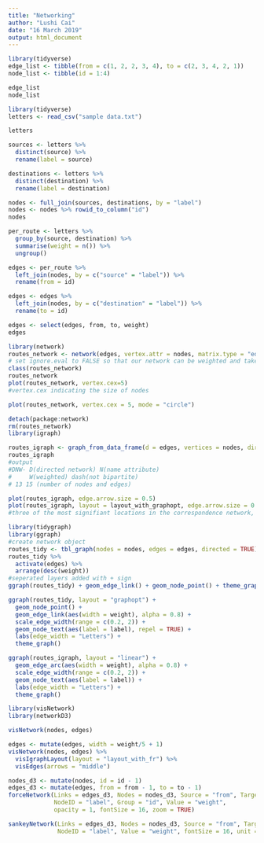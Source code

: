 ---
title: "Networking"
author: "Lushi Cai"
date: "16 March 2019"
output: html_document
---

```{R}
library(tidyverse)
edge_list <- tibble(from = c(1, 2, 2, 3, 4), to = c(2, 3, 4, 2, 1))
node_list <- tibble(id = 1:4)

edge_list
node_list
```

```{R}
library(tidyverse)
letters <- read_csv("sample data.txt")

letters
```

```{r}
sources <- letters %>%
  distinct(source) %>%
  rename(label = source)

destinations <- letters %>%
  distinct(destination) %>%
  rename(label = destination)

nodes <- full_join(sources, destinations, by = "label")
nodes <- nodes %>% rowid_to_column("id")
nodes
```

```{r}
per_route <- letters %>%  
  group_by(source, destination) %>%
  summarise(weight = n()) %>%
  ungroup()

edges <- per_route %>% 
  left_join(nodes, by = c("source" = "label")) %>% 
  rename(from = id)

edges <- edges %>% 
  left_join(nodes, by = c("destination" = "label")) %>% 
  rename(to = id)

edges <- select(edges, from, to, weight)
edges
```

```{R}
library(network)
routes_network <- network(edges, vertex.attr = nodes, matrix.type = "edgelist", ignore.eval = FALSE)
# set ignore.eval to FALSE so that our network can be weighted and take into account the number of letters along each route.
class(routes_network)
routes_network
plot(routes_network, vertex.cex=5)
#vertex.cex indicating the size of nodes
```
```{R}
plot(routes_network, vertex.cex = 5, mode = "circle")
```
```{R}
detach(package:network)
rm(routes_network)
library(igraph)
```
```{R}
routes_igraph <- graph_from_data_frame(d = edges, vertices = nodes, directed = TRUE)
routes_igraph
#output
#DNW- D(directed network) N(name attribute) 
#     W(weighted) dash(not bipartite)
# 13 15 (number of nodes and edges)
```
```{R}
plot(routes_igraph, edge.arrow.size = 0.5)
plot(routes_igraph, layout = layout_with_graphopt, edge.arrow.size = 0.5)
#three of the most signifiant locations in the correspondence network, spreading them out further.
```
```{R}
library(tidygraph)
library(ggraph)
#create network object
routes_tidy <- tbl_graph(nodes = nodes, edges = edges, directed = TRUE)
routes_tidy %>% 
  activate(edges) %>% 
  arrange(desc(weight))
#seperated layers added with + sign
ggraph(routes_tidy) + geom_edge_link() + geom_node_point() + theme_graph()
```
```{r}
ggraph(routes_tidy, layout = "graphopt") + 
  geom_node_point() +
  geom_edge_link(aes(width = weight), alpha = 0.8) + 
  scale_edge_width(range = c(0.2, 2)) +
  geom_node_text(aes(label = label), repel = TRUE) +
  labs(edge_width = "Letters") +
  theme_graph()
```
```{r}
ggraph(routes_igraph, layout = "linear") + 
  geom_edge_arc(aes(width = weight), alpha = 0.8) + 
  scale_edge_width(range = c(0.2, 2)) +
  geom_node_text(aes(label = label)) +
  labs(edge_width = "Letters") +
  theme_graph()
```
```{r}
library(visNetwork)
library(networkD3)

visNetwork(nodes, edges)

```
```{R}
edges <- mutate(edges, width = weight/5 + 1)
visNetwork(nodes, edges) %>% 
  visIgraphLayout(layout = "layout_with_fr") %>% 
  visEdges(arrows = "middle")
```
```{R}
nodes_d3 <- mutate(nodes, id = id - 1)
edges_d3 <- mutate(edges, from = from - 1, to = to - 1)
forceNetwork(Links = edges_d3, Nodes = nodes_d3, Source = "from", Target = "to", 
             NodeID = "label", Group = "id", Value = "weight", 
             opacity = 1, fontSize = 16, zoom = TRUE)
```
```{R}
sankeyNetwork(Links = edges_d3, Nodes = nodes_d3, Source = "from", Target = "to", 
              NodeID = "label", Value = "weight", fontSize = 16, unit = "Letter(s)")
```



